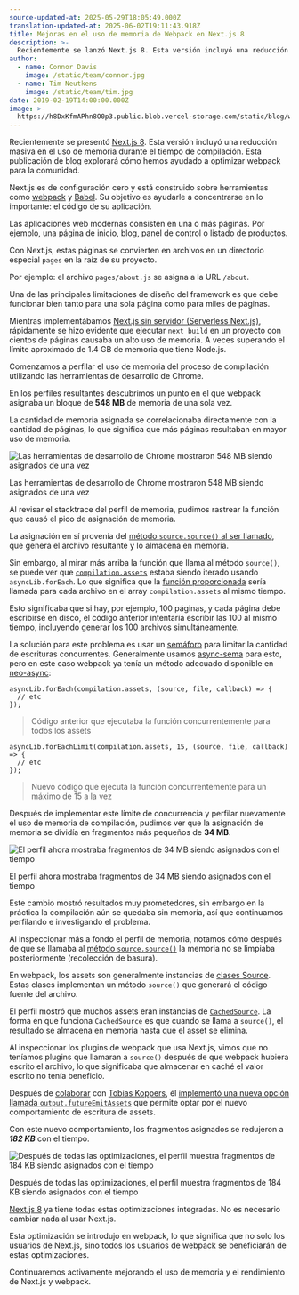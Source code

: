 ```yaml
---
source-updated-at: 2025-05-29T18:05:49.000Z
translation-updated-at: 2025-06-02T19:11:43.918Z
title: Mejoras en el uso de memoria de Webpack en Next.js 8
description: >-
  Recientemente se lanzó Next.js 8. Esta versión incluyó una reducción masiva en el uso de memoria durante el tiempo de compilación. Esta publicación de blog explorará cómo hemos ayudado a optimizar webpack para la comunidad.
author:
  - name: Connor Davis
    image: /static/team/connor.jpg
  - name: Tim Neutkens
    image: /static/team/tim.jpg
date: 2019-02-19T14:00:00.000Z
image: >-
  https://h8DxKfmAPhn8O0p3.public.blob.vercel-storage.com/static/blog/webpack-memory/twitter-card.png
---
```


Recientemente se presentó [Next.js 8](/blog/next-8). Esta versión incluyó una reducción masiva en el uso de memoria durante el tiempo de compilación. Esta publicación de blog explorará cómo hemos ayudado a optimizar webpack para la comunidad.

Next.js es de configuración cero y está construido sobre herramientas como [webpack](https://webpack.js.org/) y [Babel](https://babeljs.io). Su objetivo es ayudarle a concentrarse en lo importante: el código de su aplicación.

Las aplicaciones web modernas consisten en una o más páginas. Por ejemplo, una página de inicio, blog, panel de control o listado de productos.

Con Next.js, estas páginas se convierten en archivos en un directorio especial `pages` en la raíz de su proyecto.

Por ejemplo: el archivo `pages/about.js` se asigna a la URL `/about`.

Una de las principales limitaciones de diseño del framework es que debe funcionar bien tanto para una sola página como para miles de páginas.

Mientras implementábamos [Next.js sin servidor (Serverless Next.js)](/blog/next-8#serverless-nextjs), rápidamente se hizo evidente que ejecutar `next build` en un proyecto con cientos de páginas causaba un alto uso de memoria. A veces superando el límite aproximado de 1.4 GB de memoria que tiene Node.js.

Comenzamos a perfilar el uso de memoria del proceso de compilación utilizando las herramientas de desarrollo de Chrome.

En los perfiles resultantes descubrimos un punto en el que webpack asignaba un bloque de **548 MB** de memoria de una sola vez.

La cantidad de memoria asignada se correlacionaba directamente con la cantidad de páginas, lo que significa que más páginas resultaban en mayor uso de memoria.

![Las herramientas de desarrollo de Chrome mostraron 548 MB siendo asignados de una vez](https://h8DxKfmAPhn8O0p3.public.blob.vercel-storage.com/static/blog/webpack-memory/allocation-before.png)

Las herramientas de desarrollo de Chrome mostraron 548 MB siendo asignados de una vez

Al revisar el stacktrace del perfil de memoria, pudimos rastrear la función que causó el pico de asignación de memoria.

La asignación en sí provenía del [método `source.source()` al ser llamado](https://github.com/webpack/webpack/blob/v4.28.4/lib/Compiler.js#L334), que genera el archivo resultante y lo almacena en memoria.

Sin embargo, al mirar más arriba la función que llama al método `source()`, se puede ver que [`compilation.assets`](https://github.com/webpack/webpack/blob/v4.28.4/lib/Compiler.js#L316) estaba siendo iterado usando `asyncLib.forEach`. Lo que significa que la [función proporcionada](https://github.com/webpack/webpack/blob/v4.28.4/lib/Compiler.js#L317) sería llamada para cada archivo en el array `compilation.assets` al mismo tiempo.

Esto significaba que si hay, por ejemplo, 100 páginas, y cada página debe escribirse en disco, el código anterior intentaría escribir las 100 al mismo tiempo, incluyendo generar los 100 archivos simultáneamente.

La solución para este problema es usar un [semáforo](https://es.wikipedia.org/wiki/Sem%C3%A1foro_(inform%C3%A1tica)) para limitar la cantidad de escrituras concurrentes. Generalmente usamos [async-sema](https://github.com/vercel/async-sema) para esto, pero en este caso webpack ya tenía un método adecuado disponible en [neo-async](https://github.com/webpack/webpack/blob/v4.28.4/lib/Compiler.js#L8):

```
asyncLib.forEach(compilation.assets, (source, file, callback) => {
  // etc
});
```

> Código anterior que ejecutaba la función concurrentemente para todos los assets

```
asyncLib.forEachLimit(compilation.assets, 15, (source, file, callback) => {
  // etc
});
```

> Nuevo código que ejecuta la función concurrentemente para un máximo de 15 a la vez

Después de implementar este límite de concurrencia y perfilar nuevamente el uso de memoria de compilación, pudimos ver que la asignación de memoria se dividía en fragmentos más pequeños de **34 MB**.

![El perfil ahora mostraba fragmentos de 34 MB siendo asignados con el tiempo](https://h8DxKfmAPhn8O0p3.public.blob.vercel-storage.com/static/blog/webpack-memory/after-limiting.png)

El perfil ahora mostraba fragmentos de 34 MB siendo asignados con el tiempo

Este cambio mostró resultados muy prometedores, sin embargo en la práctica la compilación aún se quedaba sin memoria, así que continuamos perfilando e investigando el problema.

Al inspeccionar más a fondo el perfil de memoria, notamos cómo después de que se llamaba al [método `source.source()`](https://github.com/webpack/webpack/blob/v4.28.4/lib/Compiler.js#L334) la memoria no se limpiaba posteriormente (recolección de basura).

En webpack, los assets son generalmente instancias de [clases Source](https://github.com/webpack/webpack-sources). Estas clases implementan un método `source()` que generará el código fuente del archivo.

El perfil mostró que muchos assets eran instancias de [`CachedSource`](https://github.com/webpack/webpack-sources#cachedsource). La forma en que funciona `CachedSource` es que cuando se llama a `source()`, el resultado se almacena en memoria hasta que el asset se elimina.

Al inspeccionar los plugins de webpack que usa Next.js, vimos que no teníamos plugins que llamaran a `source()` después de que webpack hubiera escrito el archivo, lo que significaba que almacenar en caché el valor escrito no tenía beneficio.

Después de [colaborar](https://github.com/webpack/webpack/pull/8609) con [Tobias Koppers](https://twitter.com/wSokra), él [implementó una nueva opción llamada `output.futureEmitAssets`](https://github.com/webpack/webpack/pull/8642) que permite optar por el nuevo comportamiento de escritura de assets.

Con este nuevo comportamiento, los fragmentos asignados se redujeron a **_182 KB_** con el tiempo.

![Después de todas las optimizaciones, el perfil muestra fragmentos de 184 KB siendo asignados con el tiempo](https://h8DxKfmAPhn8O0p3.public.blob.vercel-storage.com/static/blog/webpack-memory/allocation-after.png)

Después de todas las optimizaciones, el perfil muestra fragmentos de 184 KB siendo asignados con el tiempo

[Next.js 8](/blog/next-8) ya tiene todas estas optimizaciones integradas. No es necesario cambiar nada al usar Next.js.

Esta optimización se introdujo en webpack, lo que significa que no solo los usuarios de Next.js, sino todos los usuarios de webpack se beneficiarán de estas optimizaciones.

Continuaremos activamente mejorando el uso de memoria y el rendimiento de Next.js y webpack.